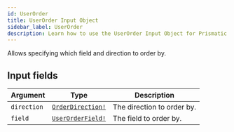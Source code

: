 ```yaml
---
id: UserOrder
title: UserOrder Input Object
sidebar_label: UserOrder
description: Learn how to use the UserOrder Input Object for Prismatic's API.
---
```


Allows specifying which field and direction to order by.

## Input fields

| Argument    | Type                                                    | Description                |
| ----------- | ------------------------------------------------------- | -------------------------- |
| `direction` | [`OrderDirection!`](api/schema/enum/OrderDirection.mdx) | The direction to order by. |
| `field`     | [`UserOrderField!`](api/schema/enum/UserOrderField.mdx) | The field to order by.     |
